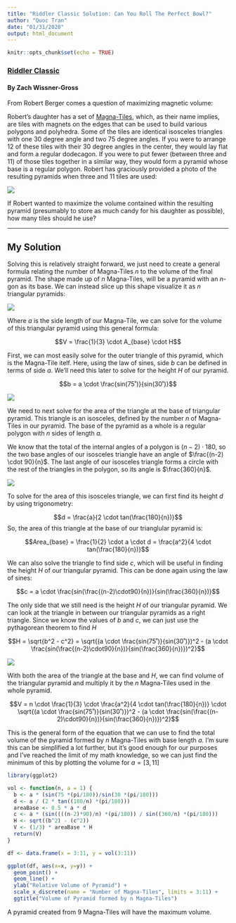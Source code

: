 ```yaml
---
title: "Riddler Classic Solution: Can You Roll The Perfect Bowl?"
author: "Quoc Tran"
date: "01/31/2020"
output: html_document
---
```


```r
knitr::opts_chunk$set(echo = TRUE)
```

### [Riddler Classic](https://fivethirtyeight.com/features/can-you-roll-the-perfect-bowl/)

#### By Zach Wissner-Gross

From Robert Berger comes a question of maximizing magnetic volume:

Robert’s daughter has a set of [Magna-Tiles](https://www.magnatiles.com), which, as their name implies, are tiles with magnets on the edges that can be used to build various polygons and polyhedra. Some of the tiles are identical isosceles triangles with one 30 degree angle and two 75 degree angles. If you were to arrange 12 of these tiles with their 30 degree angles in the center, they would lay flat and form a regular dodecagon. If you were to put fewer (between three and 11) of those tiles together in a similar way, they would form a pyramid whose base is a regular polygon. Robert has graciously provided a photo of the resulting pyramids when three and 11 tiles are used:

![](https://fivethirtyeight.com/wp-content/uploads/2020/01/pyramids.png?w=1150)

If Robert wanted to maximize the volume contained within the resulting pyramid (presumably to store as much candy for his daughter as possible), how many tiles should he use?

***

## My Solution

Solving this is relatively straight forward, we just need to create a general formula relating the number of Magna-Tiles $n$ to the volume of the final pyramid. The shape made up of $n$ Magna-Tiles, will be a pyramid with an $n$-gon as its base. We can instead slice up this shape visualize it as $n$ triangular pyramids:

![](./figures/pyramid.png)

Where $a$ is the side length of our Magna-Tile, we can solve for the volume of this triangular pyramid using this general formula:

$$V = \frac{1}{3} \cdot A_{base} \cdot H$$

First, we can most easily solve for the outer triangle of this pyramid, which is the Magna-Tile itelf. Here, using the law of sines, side $b$ can be defined in terms of side $a$. We'll need this later to solve for the height $H$ of our pyramid.

$$b = a \cdot \frac{sin(75˚)}{sin(30˚)}$$

![](./figures/outer.png)

We need to next solve for the area of the triangle at the base of triangular pyramid. This triangle is an isosceles, defined by the number $n$ of Magna-Tiles in our pyramid. The base of the pyramid as a whole is a regular polygon with $n$ sides of length $a$.

We know that the total of the internal angles of a polygon is $(n-2) \cdot 180$, so the two base angles of our isosceles triangle have an angle of $\frac{(n-2) \cdot 90}{n}$. The last angle of our isosceles triangle forms a circle with the rest of the triangles in the polygon, so its angle is $\frac{360}{n}$.

![](./figures/bottom.png)

To solve for the area of this isosceles triangle, we can first find its height $d$ by using trigonometry:

$$d = \frac{a}{2 \cdot tan(\frac{180}{n})}$$
So, the area of this triangle at the base of our trianglular pyramid is:

$$Area_{base} = \frac{1}{2} \cdot a \cdot d = \frac{a^2}{4 \cdot tan(\frac{180}{n})}$$

We can also solve the triangle to find side $c$, which will be useful in finding the height $H$ of our triangular pyramid. This can be done again using the law of sines:

$$c = a \cdot \frac{sin(\frac{(n-2)\cdot90}{n})}{sin(\frac{360}{n})}$$


The only side that we still need is the height $H$ of our triangular pyramid. We can look at the triangle in between our triangular pyramids as a right triangle. Since we know the values of $b$ and $c$, we can just use the pythagorean theorem to find $H$

$$H = \sqrt{b^2 - c^2} = \sqrt{(a \cdot \frac{sin(75˚)}{sin(30˚)})^2 - (a \cdot \frac{sin(\frac{(n-2)\cdot90}{n})}{sin(\frac{360}{n})})^2}$$

![](./figures/side.png)

With both the area of the triangle at the base and $H$, we can find volume of the triangular pyramid and multiply it by the $n$ Magna-Tiles used in the whole pyramid.

$$V = n \cdot \frac{1}{3} \cdot \frac{a^2}{4 \cdot tan(\frac{180}{n})} \cdot \sqrt{(a \cdot \frac{sin(75˚)}{sin(30˚)})^2 - (a \cdot \frac{sin(\frac{(n-2)\cdot90}{n})}{sin(\frac{360}{n})})^2}$$

This is the general form of the equation that we can use to find the total volume of the pyramid formed by $n$ Magna-Tiles with base length $a$. I'm sure this can be simplified a lot further, but it's good enough for our purposes and I've reached the limit of my math knowledge, so we can just find the minimum of this by plotting the volume for $a=[3,11]$

```r
library(ggplot2)

vol <- function(n, a = 1) {
  b <- a * (sin(75 *(pi/180))/sin(30 *(pi/180)))
  d <- a / (2 * tan((180/n) *(pi/180)))
  areaBase <- 0.5 * a * d
  c <- a * (sin((((n-2)*90)/n) *(pi/180)) / sin((360/n) *(pi/180)))
  H <- sqrt((b^2) - (c^2))
  V <- (1/3) * areaBase * H
  return(V)
}

df <- data.frame(x = 3:11, y = vol(3:11))

ggplot(df, aes(x=x, y=y)) +
  geom_point() + 
  geom_line() +
  ylab("Relative Volume of Pyramid") +
  scale_x_discrete(name = "Number of Magna-Tiles", limits = 3:11) +
  ggtitle("Volume of Pyramid formed by n Magna-Tiles")

```

A pyramid created from 9 Magna-Tiles will have the maximum volume.



